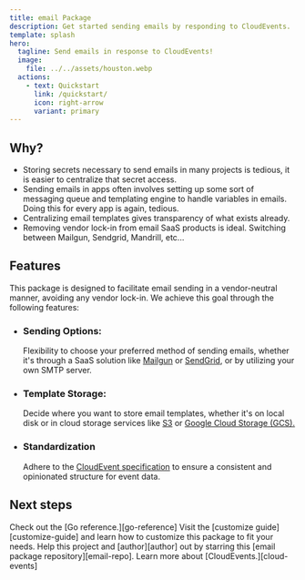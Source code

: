```yaml
---
title: email Package
description: Get started sending emails by responding to CloudEvents.
template: splash
hero:
  tagline: Send emails in response to CloudEvents!
  image:
    file: ../../assets/houston.webp
  actions:
    - text: Quickstart
      link: /quickstart/
      icon: right-arrow
      variant: primary
---
```



## Why?
* Storing secrets necessary to send emails in many projects is tedious, it is easier to centralize that secret access.
* Sending emails in apps often involves setting up some sort of messaging queue and templating engine to handle
variables in emails. Doing this for every app is again, tedious.
* Centralizing email templates gives transparency of what exists already.
* Removing vendor lock-in from email SaaS products is ideal. Switching between Mailgun, Sendgrid, Mandrill, etc...

## Features
This package is designed to facilitate email sending in a vendor-neutral manner, avoiding any vendor lock-in.
We achieve this goal through the following features:

* ### Sending Options:
  Flexibility to choose your preferred method of sending emails, whether it's through a SaaS
    solution like [Mailgun][mailgun] or [SendGrid][sendgrid], or by utilizing your own SMTP server.

* ### Template Storage:
  Decide where you want to store email templates, whether it's on local disk or in cloud storage services like [S3][s3]
  or [Google Cloud Storage (GCS).][gcs]

* ### Standardization
  Adhere to the [CloudEvent specification][cloud-events] to ensure a consistent and opinionated structure for event
  data.

## Next steps

<CardGrid stagger>
	<Card title="Go reference" icon="add-document">
		Check out the [Go reference.][go-reference]
	</Card>
	<Card title="Customize" icon="rocket">
    Visit the [customize guide][customize-guide] and learn how to customize this package to fit your needs.
	</Card>
	<Card title="Star the Github" icon="github">
		Help this project and [author][author] out by starring this [email package repository][email-repo].
	</Card>
	<Card title="Learn about CloudEvents" icon="open-book">
		Learn more about [CloudEvents.][cloud-events]
	</Card>
</CardGrid>

[go-reference]: https://pkg.go.dev/github.com/itmayziii/email
[deploy-guide]: https://email-package.tommymay.dev/guides/customize/
[author]: https://tommymay.dev
[email-repo]: https://github.com/itmayziii/email
[cloud-events]: https://cloudevents.io/
[gcs]: https://cloud.google.com/storage
[s3]: https://aws.amazon.com/s3/
[mailgun]: https://www.mailgun.com/
[sendgrid]: https://sendgrid.com/
